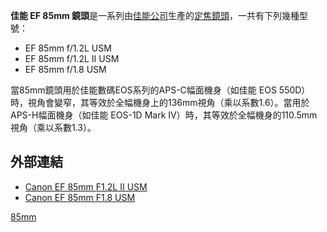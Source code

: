 {{Unreferenced|time=2021-02-15T11:41:36+00:00}}
'''佳能 EF 85mm 鏡頭'''是一系列由[[佳能公司|佳能公司]]生產的[[定焦鏡頭|定焦鏡頭]]，一共有下列幾種型號：
*EF 85mm f/1.2L USM
*EF 85mm f/1.2L II USM
*EF 85mm f/1.8 USM

當85mm鏡頭用於佳能數碼EOS系列的APS-C幅面機身（如佳能 EOS 550D）時，視角會變窄，其等效於全幅機身上的136mm視角（乘以系數1.6）。當用於APS-H幅面機身（如佳能 EOS-1D Mark IV）時，其等效於全幅機身的110.5mm視角（乘以系數1.3）。

== 外部連結 ==
{{Commons category|Taken with Canon EF 85mm F1.8 USM}}
{{Commons category|Taken with Canon EF 85mm F1.2L USM}}
* [http://cweb.canon.jp/ef/lineup/standard/ef85-f12lii/index.html Canon EF 85mm F1.2L II USM] {{Wayback|url=http://cweb.canon.jp/ef/lineup/standard/ef85-f12lii/index.html |date=20211005081448 }}
* [http://cweb.canon.jp/ef/lineup/standard/ef85-f18/index.html Canon EF 85mm F1.8 USM] {{Wayback|url=http://cweb.canon.jp/ef/lineup/standard/ef85-f18/index.html |date=20210501100840 }}

{{Canon EF lenses}}

[[Category:佳能EF接環鏡頭|85mm]]
{{stub}}
